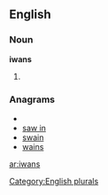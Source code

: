 ==English==

===Noun===
'''iwans'''

# {{plural of|[[iwan]]}}

===Anagrams===
* {{alphagram|ainsw}}
* [[saw in#English|saw in]]
* [[swain#English|swain]]
* [[wains#English|wains]]

[[Category:English plurals]]

[[ar:iwans]]